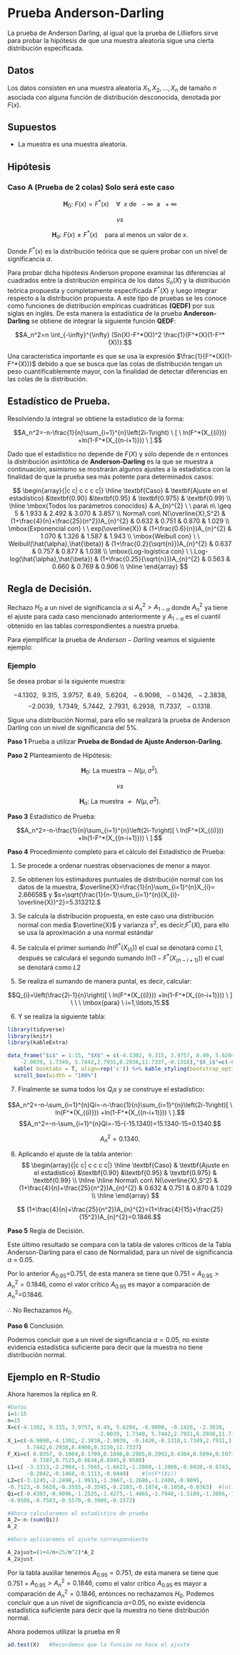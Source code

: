 # Prueba Anderson-Darling 

La prueba de Anderson Darling, al igual que la prueba de Lilliefors sirve para probar la hipótesis de que una muestra aleatoria sigue una cierta distribución especificada. 

## Datos

Los datos consisten en una muestra aleatoria $X_{1},X_{2},\ldots,X_{n}$ de tamaño $n$ asociada con alguna función de distribución desconocida, denotada por $F(x)$.

## Supuestos

* La muestra es una muestra aleatoria.

## Hipótesis

### Caso A (Prueba de 2 colas) Solo será este caso {-}

$$\textbf{H}_0: \ F(x)=F^*(x) \ \ \ \ \forall\ \ x\  \mbox{de} \ \ -\infty \ \ \mbox{a} \ \  +\infty$$

$$vs$$

$$\textbf{H}_a: \ F(x) \neq F^*(x) \ \ \ \ \mbox{para al menos un  valor de} \  x.$$

Donde $F^*(x)$ es la distribución teórica que se quiere probar con un nivel de significancia $\alpha$.

Para probar dicha hipótesis Anderson propone examinar las diferencias al cuadrados entre la distribución empírica de los datos $S_{n}(X)$ y la distribución teórica propuesta y completamente especificada $F^*(X)$ y luego integrar respecto a la distribución propuesta.
A este tipo de pruebas se les conoce como funciones de distribución empíricas cuadráticas **(QEDF)** por sus siglas en inglés.
De esta manera la estadística de la prueba **Anderson-Darling** se obtiene de integrar la siguiente función **QEDF**:

$$A_n^2=n \int_{-\infty}^{\infty} (Sn(X)-F^*(X))^2 \frac{1}{F^*(X)(1-F^*(X))}.$$


Una característica importante es que se usa la expresión $\frac{1}{F^*(X)(1-F^*(X))}$ debido a que se busca que las colas de distribución tengan un peso cuantificablemente mayor, con la finalidad de detectar diferencias en las colas de la distribución.

## Estadístico de Prueba.

Resolviendo la integral se obtiene la estadístico de la forma:

$$A_n^2=-n-\frac{1}{n}\sum_{i=1}^{n}\left(2i-1\right) \ [ \ ln(F^*(X_{(i)})) +ln(1-F^*(X_{(n-i+1)})) \ ].$$


Dado que el estadístico no depende de $F(X)$ y sólo depende de $n$ entonces la distribución asintótica de **Anderson-Darling** es la que se muestra a continuación, asimismo se mostrarán algunos ajustes a la estadística con la finalidad de que la prueba sea más potente para determinados
casos:

$$
\begin{array}{|c c| c c c c|}
\hline
\textbf{Caso} & \textbf{Ajuste en el estadístico} &\textbf{0.90} &\textbf{0.95} & \textbf{0.975} & \textbf{0.99} \\
\hline
\mbox{Todos los parámetros conocidos} & A_{n}^{2} \ \ para\ n\ \geq 5 & 1.933 & 2.492 & 3.070 & 3.857 \\
Normal\ con\ N(\overline{X},S^2) & (1+\frac{4}{n}+\frac{25}{n^2})A_{n}^{2} & 0.632 & 0.751 & 0.870 & 1.029 \\
\mbox{Exponencial con} \ \ exp(\overline{X}) & (1+\frac{0.6}{n})A_{n}^{2} & 1.070 & 1.326 & 1.587 & 1.943 \\
\mbox{Weibull con} \ \ Weibull(\hat{\alpha},\hat{\beta}) & (1+\frac{0.2}{\sqrt{n}})A_{n}^{2} & 0.637 & 0.757 & 0.877 & 1.038 \\
\mbox{Log-logística con} \ \ Log-log(\hat{\alpha},\hat{\beta}) & (1+\frac{0.25}{\sqrt{n}})A_{n}^{2} & 0.563 & 0.660 & 0.769 & 0.906 \\
\hline
\end{array}
$$

## Regla de Decisión.

Rechazo $H_0$ a un nivel de significancia $\alpha$ si $A_{n}^2> A_{1-\alpha}$ donde $A_{n}^{2}$ ya tiene el ajuste para cada caso mencionado anteriormente y  $A_{1-\alpha}$ es el cuantil obtenido en las tablas correspondientes a nuestra prueba.

Para ejemplificar la prueba de $Anderson-Darling$ veamos el siguiente ejemplo:


### Ejemplo

Se desea probar si la siguiente muestra:

$$-4.1302,\ \ 9.315,\ \ 3.9757,\ \ 8.49,\ \ 5.6204,\ \ -6.9098,\ \ -0.1426,\ \ -2.3838,$$
$$-2.0039,\ \ 1.7349,\ \ 5.7442,\ \ 2.7931,\ \ 6.2938,\ \ 11.7337,\ \ -0.1318.$$

Sigue una distribución Normal, para ello se realizará la prueba de Anderson Darling con un nivel de significancia del $5\%$.

**Paso 1** Prueba a utilizar **Prueba de Bondad de Ajuste Anderson-Darling.**

**Paso 2** Planteamiento de Hipótesis: 

$$\textbf{H}_0: \ \mbox{La muestra} \ \sim \  N(\mu,\sigma^2).$$

$$vs$$

$$\textbf{H}_a: \ \mbox{La muestra} \ \ \nsim \ \  N(\mu,\sigma^2).$$

**Paso 3** Estadístico de Prueba:

$$A_n^2=-n-\frac{1}{n}\sum_{i=1}^{n}\left(2i-1\right)[ \ ln(F^*(X_{(i)})) +ln(1-F^*(X_{(n-i+1)})) \ ].$$

**Paso 4** Procedimiento completo para el cálculo del Estadístico de Prueba:


1) Se procede a ordenar nuestras observaciones de menor a mayor.

2) Se obtienen los estimadores puntuales de distribución normal con los datos de la muestra, 
$\overline{X}=\frac{1}{n}\sum_{i=1}^{n}X_{i}= 2.66658$ y                   $s=\sqrt{\frac{1}{n-1}\sum_{i=1}^{n}(X_{i}-\overline{X})^2}=5.313212.$

3) Se calcula la distribución propuesta, en este caso una distribución normal con media $\overline{X}$ y varianza $s^2$, es decir,$F^*(X)$, para ello se usa la aproximación a una normal estándar

4) Se calcula el primer sumando $ln(F^*(X_{(i)}))$ el cual se denotará como $L1$, después se calculará el segundo sumando $ln(1-F^*(X_{(n-i+1)}))$ el cual se denotará como $L2$

5) Se realiza el sumando de manera puntal, es decir, calcular:

$$Q_{i}=\left(\frac{2i-1}{n}\right)[ \ ln(F^*(X_{(i)})) +ln(1-F^*(X_{(n-i+1)})) \ ] \ \ \ \mbox{para} \  i=1,\ldots,15.$$


6) Y se realiza la  siguiente tabla:

```r
library(tidyverse)
library(knitr)
library(kableExtra)

data_frame("$i$" = 1:15, "$X$" = c(-4.1302, 9.315, 3.9757, 8.49, 5.6204, -6.9098, -0.1426, -2.3838,
    -2.0039, 1.7349, 5.7442,2.7931,6.2938,11.7337,-0.1318),"$X_i$"=c(-6.9098,-4.1302,-2.3838,-2.0039, -0.1426,-0.1318,1.7349,2.7931,3.9757,5.6204,5.7442,6.2938,8.4900,9.3150,11.7337),"$F*(X_i)$"=c( 0.0357, 0.1004,0.1709,0.1896,0.2985,0.2992,0.4304,0.5094,0.5973,0.7108,0.7187,0.7525,0.8634,0.8945,0.9560),"$L_1=ln(F*(X_i))$"=c( -3.3313,-2.2984,-1.7665,-1.6623,-1.2089,-1.2066,-0.8430,-0.6743,-0.5153,-0.3412,-0.3301,-0.2842,-0.1468,-0.1113,-0.0449),"$L_2=ln(1-F*(X_n-i+1))$"=c(-3.1245,-2.2498,-1.9911,-1.3967,-1.2686,-1.2408,-0.9095,-0.7123,-0.5628,-0.3555,-0.3545,-0.2103,-0.1874,-0.1058,-0.0363),"Qi"=c(-0.4303,-0.9096,-1.2525,-1.4275,-1.4865,-1.7948,-1.5189,-1.3866,-1.2218,-0.8826,-0.9586,-0.7583,-0.5570,-0.3909,-0.1572)) %>% 
  kable( booktabs = T, align=rep('c')) %>% kable_styling(bootstrap_options = "striped", full_width = F) %>%
  scroll_box(width = "100%")
```


7) Finalmente se suma todos los $Q_{i}s$ y se construye el estadístico:

$$A_n^2=-n-\sum_{i=1}^{n}Qi=-n-\frac{1}{n}\sum_{i=1}^{n}\left(2i-1\right)[ \ ln(F^*(X_{(i)})) +ln(1-F^*(X_{(n-i+1)})) \ ].$$
$$A_n^2=-n-\sum_{i=1}^{n}Qi=-15-(-15.1340)=15.1340-15=0.1340.$$

$$A_n^2=0.1340.$$

8) Aplicando el ajuste de la tabla anterior:
$$
\begin{array}{|c c| c c c c|}
\hline
\textbf{Caso} & \textbf{Ajuste en el estadístico} &\textbf{0.90} &\textbf{0.95} & \textbf{0.975} & \textbf{0.99} \\
\hline
\hline
Normal\ con\ N(\overline{X},S^2) & (1+\frac{4}{n}+\frac{25}{n^2})A_{n}^{2} & 0.632 & 0.751 & 0.870 & 1.029 \\
\hline
\end{array}
$$

$$ (1+\frac{4}{n}+\frac{25}{n^2})A_{n}^{2}=(1+\frac{4}{15}+\frac{25}{15^2})A_{n}^{2}=0.1846.$$

**Paso 5** Regla de Decisión.

Este último resultado se compara con la tabla de valores críticos de la Tabla Anderson-Darling para el caso de Normalidad, para un nivel de significancia $\alpha$ = 0.05.

Por lo anterior $A_{0.95}$=0.751, de esta manera se tiene que 0.751 = $A_{0.95} > A_{n}^2=0.1846$, como el valor crítico $A_{0.95}$ es mayor a comparación de $A_{n}^2$=0.1846.

$\therefore$ No Rechazamos $H_0$.

**Paso 6** Conclusión.

Podemos concluir que a un nivel de significancia $\alpha=0.05$, no existe evidencia estadística suficiente para decir que la muestra no tiene distribución normal.


## Ejemplo en R-Studio

Ahora haremos la réplica en R.

```r
#Datos
i=1:15
n=15
X=c(-4.1302, 9.315, 3.9757, 8.49, 5.6204, -6.9098, -0.1426, -2.3838,
                            -2.0039, 1.7349, 5.7442,2.7931,6.2938,11.7337,-0.1318)
X_i=c(-6.9098,-4.1302,-2.3838,-2.0039, -0.1426,-0.1318,1.7349,2.7931,3.9757,5.6204,
      5.7442,6.2938,8.4900,9.3150,11.7337)
F_Xi=c( 0.0357, 0.1004,0.1709,0.1896,0.2985,0.2992,0.4304,0.5094,0.5973,0.7108,
        0.7187,0.7525,0.8634,0.8945,0.9560)
L1=c( -3.3313,-2.2984,-1.7665,-1.6623,-1.2089,-1.2066,-0.8430,-0.6743,-0.5153,-0.3412,-0.3301,
      -0.2842,-0.1468,-0.1113,-0.0449)    #ln(F*(Xi))
L2=c(-3.1245,-2.2498,-1.9911,-1.3967,-1.2686,-1.2408,-0.9095,
-0.7123,-0.5628,-0.3555,-0.3545,-0.2103,-0.1874,-0.1058,-0.0363)  #ln(1-F*(Xn-i+1))
Qi=c(-0.4303,-0.9096,-1.2525,-1.4275,-1.4865,-1.7948,-1.5189,-1.3866,-1.2218,-0.8826,
-0.9586,-0.7583,-0.5570,-0.3909,-0.1572)

#Ahora calcularemos el estadistico de prueba
A_2=-n-(sum(Qi))
A_2

#Ahora aplicaremos el ajuste correspondiente

A_2ajust=(1+4/n+25/n^2)*A_2
A_2ajust

```
Por la tabla auxiliar tenemos $A_{0.95}=0.751$, de esta manera se tiene que 0.751 = $A_{0.95} > A_{n}^2=0.1846$, como el valor crítico $A_{0.95}$ es mayor a comparación de $A_{n}^2=0.1846$, entonces no rechazamos $H_0$. Podemos concluir que a un nivel de significancia $\alpha$=0.05, no existe evidencia estadística suficiente para decir que la muestra no tiene distribución normal.

\break

Ahora podemos utilizar la prueba en R
```r

ad.test(X)   #Recordemos que la función no hace el ajuste
```

